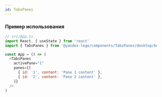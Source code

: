```yaml
---
id: TabsPanes
---
```


### Пример использования

```js
// src/App.ts
import React, { useState } from 'react'
import { TabsPanes } from '@yandex-lego/components/TabsPanes/desktop/bundle'

const App = () => (
  <TabsPanes
    activePane="1"
    panes={[
      { id: '1', content: 'Pane 1 content' },
      { id: '2', content: 'Pane 2 content' },
    ]}
  />
)
```
